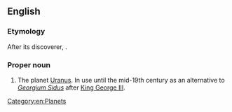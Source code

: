 ==English==

===Etymology===
After its discoverer, {{w|Sir William Herschel}}.

===Proper noun===
{{en-proper noun}}

# {{lb|en|astronomy|obsolete}} The planet [[Uranus]]. In use until the mid-19th century as an alternative to ''[[Georgium Sidus]]'' after [[w:George III of the United Kingdom|King George III]].

[[Category:en:Planets]]